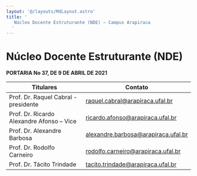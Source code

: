 ```yaml
---
layout: '@/layouts/MdLayout.astro'
title: '
   Núcleo Docente Estruturante (NDE) — Campus Arapiraca
  '
---
```




Núcleo Docente Estruturante (NDE)
=================================















**PORTARIA No 37, DE 9 DE ABRIL DE 2021** 











| **Titulares** | **Contato** |
| --- | --- |
| Prof. Dr. Raquel Cabral - presidente | raquel.cabral@arapiraca.ufal.br |
| Prof. Dr. Ricardo Alexandre Afonso – Vice | ricardo.afonso@arapiraca.ufal.br |
| Prof. Dr. Alexandre Barbosa | alexandre.barbosa@arapiraca.ufal.br |
| Prof. Dr. Rodolfo Carneiro | rodolfo.carneiro@arapiraca.ufal.br |
| Prof. Dr. Tácito Trindade | tacito.trindade@arapiraca.ufal.br |























